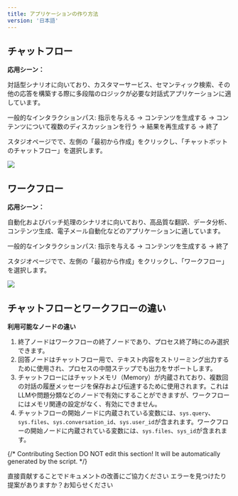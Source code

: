 ```yaml
---
title: アプリケーションの作り方法
version: '日本語'
---
```


## チャットフロー

**応用シーン：**

対話型シナリオに向いており、カスタマーサービス、セマンティック検索、その他の応答を構築する際に多段階のロジックが必要な対話式アプリケーションに適しています。

一般的なインタラクションパス: 指示を与える → コンテンツを生成する → コンテンツについて複数のディスカッションを行う → 結果を再生成する → 終了

スタジオページでで、左側の「最初から作成」をクリックし、「チャットボットのチャットフロー」を選択します。

![](/ja-jp/img/jp_create_chatflow.png)

## ワークフロー

**応用シーン：**

自動化およびバッチ処理のシナリオに向いており、高品質な翻訳、データ分析、コンテンツ生成、電子メール自動化などのアプリケーションに適しています。

一般的なインタラクションパス: 指示を与える → コンテンツを生成する → 終了

スタジオページでで、左側の「最初から作成」をクリックし、「ワークフロー」を選択します。

![](/ja-jp/img/jp_create_workflow.png)

## チャットフローとワークフローの違い

**利用可能なノードの違い**

1. 終了ノードはワークフローの終了ノードであり、プロセス終了時にのみ選択できます。
2. 回答ノードはチャットフロー用で、テキスト内容をストリーミング出力するために使用され、プロセスの中間ステップでも出力をサポートします。
3. チャットフローにはチャットメモリ（Memory）が内蔵されており、複数回の対話の履歴メッセージを保存および伝達するために使用されます。これはLLMや問題分類などのノードで有効にすることができますが、ワークフローにはメモリ関連の設定がなく、有効にできません。
4. チャットフローの開始ノードに内蔵されている変数には、`sys.query`、`sys.files`、`sys.conversation_id`、`sys.user_id`が含まれます。ワークフローの開始ノードに内蔵されている変数には、`sys.files`、`sys_id`が含まれます。

{/*
Contributing Section
DO NOT edit this section!
It will be automatically generated by the script.
*/}

<CardGroup cols="2">
    <Card
        title="このページを編集する"
        icon="pen-to-square"
        href="https://github.com/langgenius/dify-docs-mintlify/edit/main/ja-jp/guides/workflow/create-flow-app.mdx"
    >
        直接貢献することでドキュメントの改善にご協力ください
    </Card>
    <Card
        title="問題を報告する"
        icon="github"
        href="https://github.com/langgenius/dify-docs-mintlify/issues/new?title=ドキュメントの問題%3A%20e-flow-&body=%23%23%20問題の説明%0A%3C%21--%20発見した問題について簡単に説明してください%20--%3E%0A%0A%23%23%20ページリンク%0Ahttps%3A%2F%2Fgithub.com%2Flanggenius%2Fdify-docs-mintlify%2Fblob%2Fmain%2Fja-jp/guides/workflow%2Fcreate-flow-app.mdx%0A%0A%23%23%20提案される変更%0A%3C%21--%20特定の変更案がある場合は、ここで説明してください%20--%3E%0A%0A%3C%21--%20ドキュメントの品質向上にご協力いただきありがとうございます！%20--%3E"
    >
        エラーを見つけたり提案がありますか？お知らせください
    </Card>
</CardGroup>
